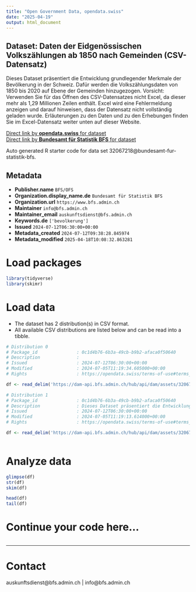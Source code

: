 ```yaml
---
title: "Open Government Data, opendata.swiss"
date: "2025-04-19"
output: html_document
---
```


## Dataset: Daten der Eidgenössischen Volkszählungen ab 1850 nach Gemeinden (CSV-Datensatz)

Dieses Dataset präsentiert die Entwicklung grundlegender Merkmale der Bevölkerung in der Schweiz. Dafür werden die Volkszählungsdaten von 1850 bis 2020 auf Ebene der Gemeinden hinzugezogen. Vorsicht: Verwenden Sie für das Öffnen des CSV-Datensatzes nicht Excel, da dieser mehr als 1,29 Millionen Zeilen enthält. Excel wird eine Fehlermeldung anzeigen und darauf hinweisen, dass der Datensatz nicht vollständig geladen wurde. Erläuterungen zu den Daten und zu den Erhebungen finden Sie im Excel-Datensatz weiter unten auf dieser Website.

[Direct link by **opendata.swiss** for dataset](https://opendata.swiss/de/dataset/daten-der-eidgenossischen-volkszahlungen-ab-1850-nach-gemeinden-csv-datensatz1)<br>
[Direct link by **Bundesamt für Statistik BFS** for dataset](https://www.bfs.admin.ch/asset/de/su-d-01.01-vz1850-ge-01)

Auto generated R starter code for data set 32067218@bundesamt-fur-statistik-bfs.

## Metadata

- **Publisher.name** `BFS/OFS`
- **Organization.display_name.de** `Bundesamt für Statistik BFS`
- **Organization.url** `https://www.bfs.admin.ch`
- **Maintainer** `info@bfs.admin.ch`
- **Maintainer_email** `auskunftsdienst@bfs.admin.ch`
- **Keywords.de** `['bevolkerung']`
- **Issued** `2024-07-12T06:30:00+00:00`
- **Metadata_created** `2024-07-12T09:38:28.845974`
- **Metadata_modified** `2025-04-18T10:08:32.863281`


# Load packages

```r

library(tidyverse)
library(skimr)

```

# Load data

-   The dataset has 2 distribution(s) in CSV format.
-   All available CSV distributions are listed below and can be read into a tibble.

```r

# Distribution 0
# Package_id               : 0c1d4b76-6b3a-49cb-b9b2-afaca0f50640
# Description              : 
# Issued                   : 2024-07-12T06:30:00+00:00
# Modified                 : 2024-07-05T11:19:34.605000+00:00
# Rights                   : https://opendata.swiss/terms-of-use#terms_by_ask

df <- read_delim('https://dam-api.bfs.admin.ch/hub/api/dam/assets/32067221/master')

# Distribution 1
# Package_id               : 0c1d4b76-6b3a-49cb-b9b2-afaca0f50640
# Description              : Dieses Dataset präsentiert die Entwicklung grundlegender Merkmale der Bevölkerung in der Schweiz. Dafür werden die Volkszählungsdaten von 1850 bis 2020 auf Ebene der Gemeinden hinzugezogen. Vorsicht: Verwenden Sie für das Öffnen des CSV-Datensatzes nicht Excel, da dieser mehr als 1,29 Millionen Zeilen enthält. Excel wird eine Fehlermeldung anzeigen und darauf hinweisen, dass der Datensatz nicht vollständig geladen wurde. Erläuterungen zu den Daten und zu den Erhebungen finden Sie im Excel-Datensatz weiter unten auf dieser Website.
# Issued                   : 2024-07-12T06:30:00+00:00
# Modified                 : 2024-07-05T11:19:13.614000+00:00
# Rights                   : https://opendata.swiss/terms-of-use#terms_by_ask

df <- read_delim('https://dam-api.bfs.admin.ch/hub/api/dam/assets/32067220/master')



```

# Analyze data

```r

glimpse(df)
str(df)
skim(df)

head(df)
tail(df)

```

# Continue your code here...

```r

```

------------------------------------------------------------------------

# Contact

auskunftsdienst@bfs.admin.ch | info@bfs.admin.ch
